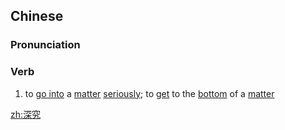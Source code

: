 ==Chinese==
{{zh-forms}}

===Pronunciation===
{{zh-pron
|m=shēnjiù
|c=sam1 gau3
|mn=chhim-kiù
|cat=v
}}

===Verb===
{{zh-verb}}

# to [[go into]] a [[matter]] [[serious]]ly; to [[get]] to the [[bottom]] of a [[matter]]

[[zh:深究]]